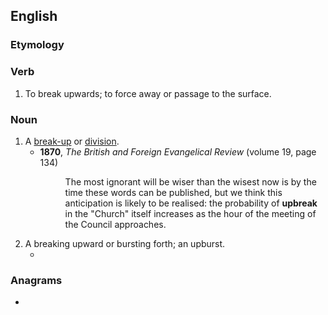 ==English==

===Etymology===
{{prefix|en|up|break}}

===Verb===
{{en-verb|upbreaks|upbreaking|upbroke|upbroken}}

# {{lb|en|intransitive}} To break upwards; to force away or passage to the surface.

===Noun===
{{en-noun}}

# A [[break-up]] or [[division]].
#* '''1870''', ''The British and Foreign Evangelical Review'' (volume 19, page 134)
#*: The most ignorant will be wiser than the wisest now is by the time these words can be published, but we think this anticipation is likely to be realised: the probability of '''upbreak''' in the "Church" itself increases as the hour of the meeting of the Council approaches.
# A breaking upward or bursting forth; an upburst.
#* {{RQ:Browning Aurora Leigh|book=7|text=the '''upbreak''' of the fountains of my heart}}

===Anagrams===
* {{anagrams|en|a=abekpru|break up|break-up|breakup}}